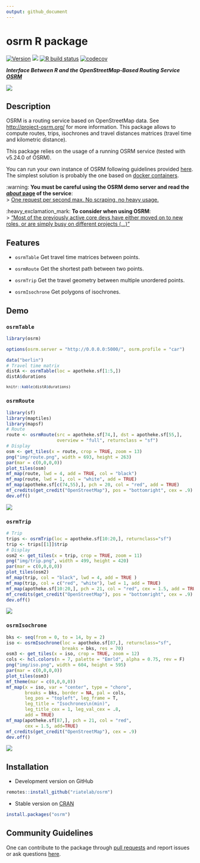 ```yaml
---
output: github_document
---
```

# osrm R package

[![Version](http://www.r-pkg.org/badges/version/osrm)](https://CRAN.R-project.org/package=osrm/)
![](http://cranlogs.r-pkg.org/badges/osrm?color=brightgreen)
[![R build status](https://github.com/riatelab/osrm/workflows/R-CMD-check/badge.svg)](https://github.com/riatelab/osrm/actions)
[![codecov](https://codecov.io/gh/riatelab/osrm/branch/master/graph/badge.svg?token=JOJNuBCH9M)](https://codecov.io/gh/riatelab/osrm)




***Interface Between R and the OpenStreetMap-Based Routing Service [OSRM](http://project-osrm.org/)***

![](https://raw.githubusercontent.com/riatelab/osrm/master/img/cover.png)

## Description
OSRM is a routing service based on OpenStreetMap data. See <http://project-osrm.org/> for more information. This package allows to compute routes, trips, isochrones and travel distances matrices (travel time and kilometric distance).

This package relies on the usage of a running OSRM service (tested with v5.24.0 of OSRM).    

You can run your own instance of OSRM following guidelines provided [here](https://github.com/Project-OSRM/osrm-backend). The simplest solution is probably the one based on [docker containers](https://github.com/Project-OSRM/osrm-backend#using-docker).    



:warning: **You must be careful using the OSRM demo server and read the [*about* page](https://routing.openstreetmap.de/about.html) of the service**:    
> [One request per second max. No scraping, no heavy usage.](https://routing.openstreetmap.de/about.html)


:heavy_exclamation_mark: **To consider when using OSRM**:    
> ["Most of the previously active core devs have either moved on to new roles, or are simply busy on different projects (...)"](https://github.com/Project-OSRM/osrm-backend/issues/5463)




## Features

* `osrmTable` Get travel time matrices between points.

* `osrmRoute` Get the shortest path between two points.

* `osrmTrip` Get the travel geometry between multiple unordered points.

* `osrmIsochrone` Get polygons of isochrones.


## Demo

### `osrmTable`


```r
library(osrm)
```

```r
options(osrm.server = "http://0.0.0.0:5000/", osrm.profile = "car")
```


```r
data("berlin")
# Travel time matrix
distA <- osrmTable(loc = apotheke.sf[1:5,])
distA$durations

```

<small>
```r
knitr::kable(distA$durations)
```
</small>

### `osrmRoute`

```r
library(sf)
library(maptiles)
library(mapsf)
# Route
route <- osrmRoute(src = apotheke.sf[74,], dst = apotheke.sf[55,],
                   overview = "full", returnclass = "sf")
# Display
osm <- get_tiles(x = route, crop = TRUE, zoom = 13)
png("img/route.png", width = 693, height = 263)
par(mar = c(0,0,0,0))
plot_tiles(osm)
mf_map(route, lwd = 4, add = TRUE, col = "black")
mf_map(route, lwd = 1, col = "white", add = TRUE)
mf_map(apotheke.sf[c(74,55),], pch = 20, col = "red", add = TRUE)
mf_credits(get_credit("OpenStreetMap"), pos = "bottomright", cex = .9)
dev.off()
```

![](https://raw.githubusercontent.com/riatelab/osrm/master/img/route.png)


### `osrmTrip`

```r
# Trip 
trips <- osrmTrip(loc = apotheke.sf[10:20,], returnclass="sf")
trip <- trips[[1]]$trip
# Display
osm2 <- get_tiles(x = trip, crop = TRUE, zoom = 11)
png("img/trip.png", width = 499, height = 420)
par(mar = c(0,0,0,0))
plot_tiles(osm2)
mf_map(trip, col = "black", lwd = 4, add = TRUE )
mf_map(trip, col = c("red", "white"), lwd = 1, add = TRUE)
mf_map(apotheke.sf[10:20,], pch = 21, col = "red", cex = 1.5, add = TRUE)
mf_credits(get_credit("OpenStreetMap"), pos = "bottomright", cex = .9)
dev.off()
```

![](https://raw.githubusercontent.com/riatelab/osrm/master/img/trip.png)

### `osrmIsochrone`

```r
bks <- seq(from = 0, to = 14, by = 2)
iso <- osrmIsochrone(loc = apotheke.sf[87,], returnclass="sf",
                     breaks = bks, res = 70)
osm3 <- get_tiles(x = iso, crop = TRUE, zoom = 12)
cols <- hcl.colors(n = 7, palette = "Emrld", alpha = 0.75, rev = F)
png("img/iso.png", width = 604, height = 595)
par(mar = c(0,0,0,0))
plot_tiles(osm3)
mf_theme(mar = c(0,0,0,0))
mf_map(x = iso, var = "center", type = "choro", 
       breaks = bks, border = NA, pal = cols,
       leg_pos = "topleft", leg_frame = T,
       leg_title = "Isochrones\n(min)",
       leg_title_cex = 1, leg_val_cex = .8,
       add = TRUE)
mf_map(apotheke.sf[87,], pch = 21, col = "red", 
       cex = 1.5, add=TRUE)
mf_credits(get_credit("OpenStreetMap"), cex = .9)
dev.off()
```
![](https://raw.githubusercontent.com/riatelab/osrm/master/img/iso.png)


## Installation

* Development version on GitHub
```r
remotes::install_github("riatelab/osrm")
```

* Stable version on [CRAN](https://CRAN.R-project.org/package=osrm/)
```r
install.packages("osrm")
```

## Community Guidelines

One can contribute to the package through [pull requests](https://github.com/riatelab/osrm/pulls) and report issues or ask questions [here](https://github.com/riatelab/osrm/issues).
